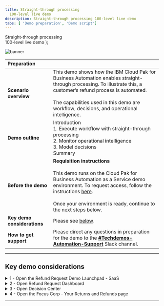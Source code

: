 ```yaml
---
title: Straight-through processing
  100-level live demo
description: Straight-through processing 100-level live demo
tabs: [ 'Demo preparation', 'Demo script']
---
```


  <span>
    Straight-through processing <br /> 100-level live demo
  </span> );

![banner](./images/BA_STP_100_Prep_GitHub_banner_8-3-21_short.jpg)

| Preparation | |
| :---         | :--- |
| **Scenario overview** | This demo shows how the IBM Cloud Pak for Business Automation enables straight-through processing. To illustrate this, a customer’s refund process is automated. <br/> <br/> The capabilities used in this demo are workflow, decisions, and operational intelligence. |
| **Demo outline** | Introduction <br/> 1. Execute workflow with straight-through processing <br/> 2. Monitor operational intelligence <br/> 3. Model decisions <br/> Summary |
| **Before the demo** | **Requisition instructions** <br/> <br/> This demo runs on the Cloud Pak for Business Automation as a Service demo environment.  To request access, follow the instructions [here](https://techzone.ibm.com/collection/5fdfcf8b99cf35001ee4954d). <br/> <br/> Once your environment is ready, continue to the next steps below. |
| **Key demo considerations** | Please see [below](#key-demo-considerations). |
| **How to get support** | Please direct any questions in preparation for the demo to the [**#Techdemos-Automation-Support**](https://ibm.enterprise.slack.com/app_redirect?channel=techdemos-automation-support) Slack channel. |

***

<span id="key-demo-considerations"></span>

## Key demo considerations

<details>

<summary>1 - Open the Refund Request Demo Launchpad - SaaS</summary>
<br/>

Follow these steps for the **SaaS** environment. The Refund Request Demo Launchpad is used to open all the user interfaces used in the demo.

<br/>

| **1.1 - Access your IBM Cloud Pak for Business Automation as a Service tenet.** |   |
| :---         | :--- |
| **Note**             | Access your IBM Cloud Pak for Business Automation as a Service tenet [here](https://www.automationcloud.ibm.com/). Enter your email address. <br/> <br/> Steps 1.1.1, 1.1.2, and 1.1.3 are typically for **technical sellers only**, but they may be required depending on your default settings. Some users are set up to the development environment. If this happens to you, follow these steps to get to the production/runtime environment: <br/> • 1.1.1 - Click on the dropdown menu in the top left corner of the screen. <br/> •	1.1.2 - Click **Deployment** on the left-hand side, and click **Production** to switch to that environment. <br/> • 1.1.3 - On the left-hand side, click **Run**. |
| **Screenshot**         | &nbsp;  <br/> Action 1.1 <br/> ![1.1](./images/Stu_1.1.png) <br/> <br/> Action 1.1.1 (may not be required) <br/> ![1.1.1](./images/Stu_1.1.1.png) <br/> <br/> Action 1.1.2 (may not be required) <br/> ![1.1.2](./images/Stu_1.1.2.png) <br/> <br/> Action 1.1.3 (may not be required) <br/> ![1.1.3](./images/Stu_1.1.3.png) |

| **1.2 - Click **Business Automation Apps**.** |   |
| :---         | :--- |
| **Screenshot**         | &nbsp;  <br/> Action 1.2 <br/> ![1.2](./images/Stu_1.2.png) |

| **1.3 - Click on the **Refund Request** tile.** |   |
| :---         | :--- |
| **Screenshot**         | &nbsp;  <br/> Action 1.3 <br/> ![1.3](./images/Stu_1.3.png) |

| **1.4 - The demo launchpad should now appear.** |   |
| :---         | :--- |
| **Screenshot**         | &nbsp;  <br/> Final screen <br/> ![Final screen](./images/Stu_1.4.png) |

<br/>

**[Go to top](#key-demo-considerations)**

</details>

<details>

<summary>2 - Open Refund Request Dashboard</summary>
<br/>

Open the **Refund Request Dashboard** in a new tab.

<br/>

| **2.1 - Go to the **Demo Launcher**, and click on the **Business Analyst**.** |   |
| :---         | :--- |
| **Screenshot**         | &nbsp;  <br/> Action 2.1 <br/> ![2.1](./images/Stu_2.1.png) |

| **2.2 - From the **BAI Dashboards** page, click on the **Refund Request (RR) Week1** dashboard.** |   |
| :---         | :--- |
| **Screenshot**         | &nbsp;  <br/> Action 2.2 <br/> ![2.2](./images/Stu_2.2.png) |

| **2.3 - The **Refund Request (RR) - Week 1** dashboard will open.** |   |
| :---         | :--- |
| **Screenshot**         | &nbsp;  <br/> Final screen <br/> ![Final screen](./images/Stu_2.3.png) |

<br/>

**[Go to top](#key-demo-considerations)**

</details>

<details>

<summary>3 - Open Decision Center</summary>
<br/>

Open **Decision Center** in a new tab.

<br/>

| **3.1 - Go to the **Demo Launcher** and click on the **Rules Manager**.** |   |
| :---         | :--- |
| **Screenshot**         | &nbsp;  <br/> Action 3.1 <br/> ![3.1](./images/Stu_3.1.png) |

| **3.2 - **Decision Center** will open in a new tab.** |   |
| :---         | :--- |
| **Screenshot**         | &nbsp;  <br/> Final screen <br/> ![Final screen](./images/Stu_3.2_.png) |

<br/>

**[Go to top](#key-demo-considerations)**

</details>

<details>

<summary>4 - Open the Focus Corp - Your Returns and Refunds page</summary>
<br/>

Open the **Focus Corp - Your Returns and Refunds** page in a new tab. This is where you will show submitting the refund requests.

<br/>

| **7.1 - Go to the **Demo Launcher**, and click on the **Customer**.** |   |
| :---         | :--- |
| **Screenshot**         | &nbsp;  <br/> Action 4.1 <br/> ![4.1](./images/Stu_4.1.png) |

| **7.2 - Open the Focus Corp - Your Returns and Refunds page** |   |
| :---         | :--- |
| **Screenshot**         | &nbsp;  <br/> Final screen <br/> ![Final screen](./images/Stu_4.2.png) |

<br/>

**[Go to top](#key-demo-considerations)**

</details>

***
